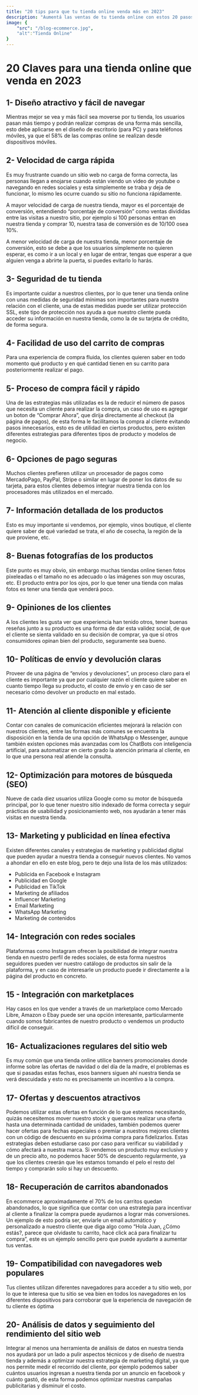 ```yaml
---
title: "20 tips para que tu tienda online venda más en 2023"
description: "Aumentá las ventas de tu tienda online con estos 20 pasos a seguir"
image: {
    "src": "/blog-ecommerce.jpg",
    "alt":"Tienda Online"
}
---
```


# 20 Claves para una tienda online que venda en 2023


## 1- Diseño atractivo y fácil de navegar
Mientras mejor se vea y más fácil sea moverse por tu tienda, los usuarios pasan más tiempo y podrán realizar compras de una forma más sencilla, esto debe aplicarse en el diseño de escritorio (para PC) y para teléfonos móviles, ya que el 58% de las compras online se realizan desde dispositivos móviles.

## 2- Velocidad de carga rápida
Es muy frustrante cuando un sitio web no carga de forma correcta, las personas llegan a enojarse cuando están viendo un video de youtube o navegando en redes sociales y esta simplemente se traba y deja de funcionar, lo mismo les ocurre cuando su sitio no funciona rápidamente.

A mayor velocidad de carga de nuestra tienda, mayor es el porcentaje de conversión, entendiendo “porcentaje de conversión” como ventas divididas entre las visitas a nuestro sitio, por ejemplo si 100 personas entran en nuestra tienda y comprar 10, nuestra tasa de conversión es de 10/100 osea 10%. 

A menor velocidad de carga de nuestra tienda, menor porcentaje de conversión, esto se debe a que los usuarios simplemente no quieren esperar, es como ir a un local y en lugar de entrar, tengas que esperar a que alguien venga a abrirte la puerta, si puedes evitarlo lo harás.

## 3- Seguridad de tu tienda
Es importante cuidar a nuestros clientes, por lo que tener una tienda online con unas medidas de seguridad mínimas son importantes para nuestra relación con el cliente, una de estas medidas puede ser utilizar protección SSL, este tipo de protección nos ayuda a que nuestro cliente pueda acceder su información en nuestra tienda, como la de su tarjeta de crédito, de forma segura.

## 4- Facilidad de uso del carrito de compras
Para una experiencia de compra fluida, los clientes quieren saber en todo momento qué producto y en qué cantidad tienen en su carrito para posteriormente realizar el pago.

## 5- Proceso de compra fácil y rápido
Una de las estrategias más utilizadas es la de reducir el número de pasos que necesita un cliente para realizar la compra, un caso de uso es agregar un boton de “Comprar Ahora”, que dirija directamente al checkout (la página de pagos), de esta forma le facilitamos la compra al cliente evitando pasos innecesarios, esto es de utilidad en ciertos productos, pero existen diferentes estrategias para diferentes tipos de producto y modelos de negocio.

## 6- Opciones de pago seguras
Muchos clientes prefieren utilizar un procesador de pagos como MercadoPago, PayPal, Stripe o similar en lugar de poner los datos de su tarjeta, para estos clientes debemos integrar nuestra tienda con los procesadores más utilizados en el mercado.

## 7- Información detallada de los productos
Esto es muy importante si vendemos, por ejemplo, vinos boutique, el cliente quiere saber de qué variedad se trata, el año de cosecha, la región de la que proviene, etc.

## 8- Buenas fotografías de los productos
Este punto es muy obvio, sin embargo muchas tiendas online tienen fotos pixeleadas o el tamaño no es adecuado o las imágenes son muy oscuras, etc. El producto entra por los ojos, por lo que tener una tienda con malas fotos es tener una tienda que venderá poco.

## 9- Opiniones de los clientes
A los clientes les gusta ver que experiencia han tenido otros, tener buenas reseñas junto a su producto es una forma de dar esta validez social, de que el cliente se sienta validado en su decisión de comprar, ya que si otros consumidores opinan bien del producto, seguramente sea bueno.

## 10- Políticas de envío y devolución claras
Proveer de una página de “envíos y devoluciones”, un proceso claro para el cliente es importante ya que por cualquier razón el cliente quiere saber en cuanto tiempo llega su producto, el costo de envío y en caso de ser necesario cómo devolver un producto en mal estado.

## 11- Atención al cliente disponible y eficiente
Contar con canales de comunicación eficientes mejorará la relación con nuestros clientes, entre las formas más comunes se encuentra la disposición en la tienda de una opción de WhatsApp o Messenger, aunque también existen opciones más avanzadas com los ChatBots con inteligencia artificial, para automatizar en cierto grado la atención primaria al cliente, en lo que una persona real atiende la consulta.

## 12- Optimización para motores de búsqueda (SEO)
Nueve de cada diez usuarios utiliza Google como su motor de búsqueda principal, por lo que tener nuestro sitio indexado de forma correcta y seguir prácticas de usabilidad y posicionamiento web, nos ayudarán a tener más visitas en nuestra tienda.
 
## 13- Marketing y publicidad en línea efectiva
Existen diferentes canales y estrategias de marketing y publicidad digital que pueden ayudar a nuestra tienda a conseguir nuevos clientes. No vamos a ahondar en ello en este blog, pero te dejo una lista de los más utilizados:

- Publicida en Facebook e Instagram
- Publicidad en Google
- Publicidad en TikTok
- Marketing de afiliados
- Influencer Marketing
- Email Marketing
- WhatsApp Marketing
- Marketing de contenidos



## 14- Integración con redes sociales
Plataformas como Instagram ofrecen la posibilidad de integrar nuestra tienda en nuestro perfil de redes sociales, de esta forma nuestros seguidores pueden ver nuestro catálogo de productos sin salir de la plataforma, y en caso de interesarle un producto puede ir directamente a la página del producto en concreto.

## 15 - Integración con marketplaces
Hay casos en los que vender a través de un marketplace como Mercado Libre, Amazon o Ebay puede ser una opción interesante, particularmente cuando somos fabricantes de nuestro producto o vendemos un producto difícil de conseguir.

## 16- Actualizaciones regulares del sitio web
Es muy común que una tienda online utilice banners promocionales donde informe sobre las ofertas de navidad o del día de la madre, el problemas es que si pasadas estas fechas, esos banners siguen ahí nuestra tienda se verá descuidada y esto no es precisamente un incentivo a la compra.

## 17- Ofertas y descuentos atractivos
Podemos utilizar estas ofertas en función de lo que estemos necesitando, quizás necesitemos mover nuestro stock y queramos realizar una oferta hasta una determinada cantidad de unidades, también podemos querer hacer ofertas para fechas especiales o premiar a nuestros mejores clientes con un código de descuento en su próxima compra para fidelizarlos.
Estas estrategias deben estudiarse caso por caso para verificar su viabilidad y cómo afectará a nuestra marca. Si vendemos un producto muy exclusivo y de un precio alto, no podemos hacer 50% de descuento regularmente, ya que los clientes creerán que les estamos tomando el pelo el resto del tiempo y comprarán solo si hay un descuento.

## 18- Recuperación de carritos abandonados
En ecommerce aproximadamente el 70% de los carritos quedan abandonados, lo que significa que contar con una estrategia para incentivar al cliente a finalizar la compra puede ayudarnos a lograr más conversiones.
Un ejemplo de esto podría ser, enviarle un email automático y personalizado a nuestro cliente que diga algo como “Hola Juan, ¿Cómo estás?, parece que olvidaste tu carrito, hacé click acá para finalizar tu compra”, este es un ejemplo sencillo pero que puede ayudarte a aumentar tus ventas.


## 19- Compatibilidad con navegadores web populares
Tus clientes utilizan diferentes navegadores para acceder a tu sitio web, por lo que te interesa que tu sitio se vea bien en todos los navegadores en los diferentes dispositivos para corroborar que la experiencia de navegación de tu cliente es óptima

## 20- Análisis de datos y seguimiento del rendimiento del sitio web
Integrar al menos una herramienta de análisis de datos en nuestra tienda nos ayudará por un lado a pulir aspectos técnicos y de diseño de nuestra tienda y además a optimizar nuestra estrategia de marketing digital, ya que nos permite medir el recorrido del cliente, por ejemplo podemos saber cuántos usuarios ingresan a nuestra tienda por un anuncio en facebook y cuánto gastó, de esta forma podemos optimizar nuestras campañas publicitarias y disminuir el costo.
